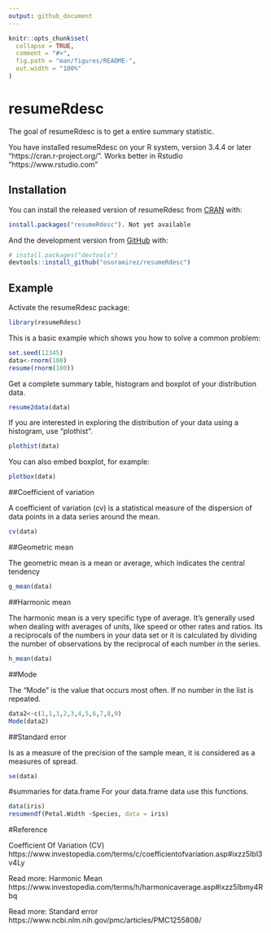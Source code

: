 ```yaml
---
output: github_document
---
```


<!-- README.md is generated from README.Rmd. Please edit that file -->

```r
knitr::opts_chunk$set(
  collapse = TRUE,
  comment = "#>",
  fig.path = "man/figures/README-",
  out.width = "100%"
)
```
# resumeRdesc

The goal of resumeRdesc is to get a entire summary statistic.

You have installed resumeRdesc on your R system, version 3.4.4 or later “https://cran.r-project.org/”. Works better in Rstudio “https://www.rstudio.com”


## Installation

You can install the released version of resumeRdesc from [CRAN](https://CRAN.R-project.org) with:
  
``` r
install.packages("resumeRdesc"). Not yet available
```

And the development version from [GitHub](https://github.com/) with:
  
``` r
# install.packages("devtools")
devtools::install_github("osoramirez/resumeRdesc")
```
## Example

Activate the resumeRdesc package:
  
```r
library(resumeRdesc)
```


This is a basic example which shows you how to solve a common problem:
  
```r
set.seed(12345)
data<-rnorm(100)
resume(rnorm(100))
```

Get a complete summary table, histogram and boxplot of your distribution data.

```r
resume2data(data)
```

If you are interested in exploring the distribution of your data using a histogram, use “plothist”.



```r
plothist(data)
```

You can also embed boxplot, for example:
  
  
```r
plotbox(data)
```

##Coefficient of variation

A coefficient of variation (cv) is a statistical measure of the dispersion of data points in a data series around the mean.

```r
cv(data)
```


##Geometric mean

The geometric mean is a mean or average, which indicates the central tendency

```r
g_mean(data)
```


##Harmonic mean

The harmonic mean is a very specific type of average. It’s generally used when dealing with averages of units, like speed or other rates and ratios. Its a reciprocals of the numbers in your data set or it is calculated by dividing the number of observations by the reciprocal of each number in the series.

```r
h_mean(data)
```


##Mode

The "Mode" is the value that occurs most often. If no number in the list is repeated.

```r
data2<-c(1,1,1,2,3,4,5,6,7,8,9)
Mode(data2)
```


##Standard error

Is as a measure of the precision of the sample mean, it is  considered as a measures of spread.

```r
se(data)
```


#summaries for data.frame
For your data.frame data use this functions.

```r
data(iris)
resumendf(Petal.Width ~Species, data = iris)
```




#Reference

Coefficient Of Variation (CV) https://www.investopedia.com/terms/c/coefficientofvariation.asp#ixzz5Ibl3v4Ly

Read more: Harmonic Mean https://www.investopedia.com/terms/h/harmonicaverage.asp#ixzz5Ibmy4Rbq

Read more: Standard error https://www.ncbi.nlm.nih.gov/pmc/articles/PMC1255808/
  
  
